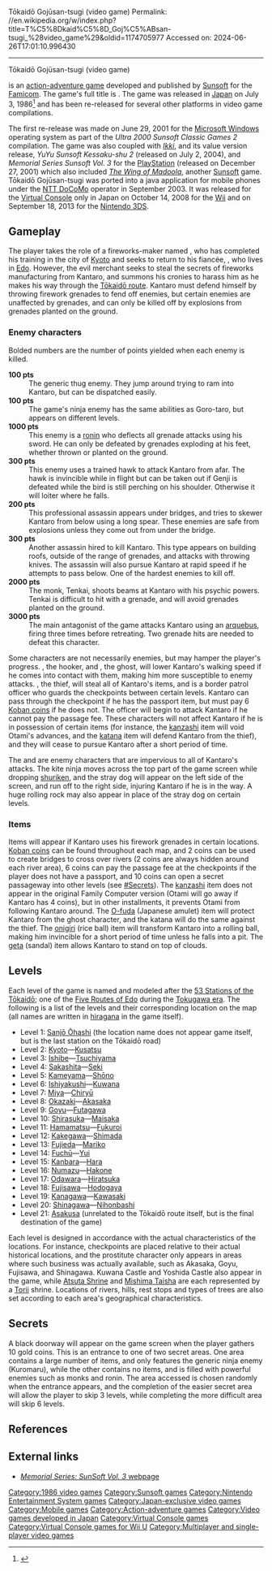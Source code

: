 Tōkaidō Gojūsan-tsugi (video game)
Permalink: //en.wikipedia.org/w/index.php?title=T%C5%8Dkaid%C5%8D_Goj%C5%ABsan-tsugi_%28video_game%29&oldid=1174705977
Accessed on: 2024-06-26T17:01:10.996430



------
Tōkaidō Gojūsan-tsugi (video game)
{{More citations needed|date=September 2023}}
{{Infobox video game
| title = Tōkaidō Gojūsan-tsugi
| image = Tokaido gojusan-tsugi boxart.png
| caption = Japanese box art
| developer = [[Sunsoft]]
| publisher = [[Sunsoft]]
| released = {{vgrelease|JP|July 3, 1986}}
| genre = [[Action game]]
| modes = [[Single-player video game|Single-player]], [[Multiplayer video game|multiplayer]]
| platforms = [[Famicom]]
}}

{{nihongo|'''''Tōkaidō Gojūsan-tsugi'''''|東海道五十三次|53 Stations of the Tōkaidō}} is an [[action-adventure game]] developed and published by [[Sunsoft]] for the [[Famicom]]. The game's full title is {{nihongo|'''''Kanshaku tamanage Kantarō no Tōkaidō Gojūsan-tsugi'''''|かんしゃく玉投げカン太郎の東海道五十三次|Firework Thrower Kantaro's 53 Stations of the Tōkaidō}}. The game was released in [[Japan]] on July 3, 1986<ref>{{Cite web |title=VC かんしゃく玉なげカン太郎の東海道五十三次 |url=https://www.nintendo.co.jp/wii/vc/vc_kkt/vc_kkt_01.html |access-date=2023-09-03 |website=www.nintendo.co.jp}}</ref> and has been re-released for several other platforms in video game compilations.

The first re-release was made on June 29, 2001 for the [[Microsoft Windows]] operating system as part of the ''Ultra 2000 Sunsoft Classic Games 2'' compilation. The game was also coupled with ''[[Ikki (video game)|Ikki]]'', and its value version release, ''YuYu Sunsoft Kessaku-shu 2'' (released on July 2, 2004), and ''Memorial Series Sunsoft Vol. 3'' for the [[PlayStation]] (released on December 27, 2001) which also included ''[[The Wing of Madoola]]'', another [[Sunsoft]] game. Tōkaidō Gojūsan-tsugi was ported into a java application for mobile phones under the [[NTT docomo|NTT DoCoMo]] operator in September 2003. It was released for the [[Virtual Console]] only in Japan on October 14, 2008 for the [[Wii]] and on September 18, 2013 for the [[Nintendo 3DS]].

==Gameplay==
The player takes the role of a fireworks-maker named {{nihongo|Kantaro|カン太郎}}, who has completed his training in the city of [[Kyoto]] and seeks to return to his fiancée, {{nihongo|Momoko-chan|ももこちゃん}}, who lives in [[Edo]]. However, the evil merchant {{nihongo|Gonzaemon|剛左衛門}} seeks to steal the secrets of fireworks manufacturing from Kantaro, and summons his cronies to harass him as he makes his way through the [[Tōkaidō (road)|Tōkaidō route]]. Kantaro must defend himself by throwing firework grenades to fend off enemies, but certain enemies are unaffected by grenades, and can only be killed off by explosions from grenades planted on the ground.

===Enemy characters===
Bolded numbers are the number of points yielded when each enemy is killed.
;{{nihongo|Goro-taro|ゴロ太郎}} '''100 pts'''
:The generic thug enemy. They jump around trying to ram into Kantaro, but can be dispatched easily.
;{{nihongo|Kuromaru|黒丸}} '''100 pts'''
:The game's ninja enemy has the same abilities as Goro-taro, but appears on different levels.
;{{nihongo|Mikami Itto|御神一刀}} '''1000 pts''' <!-- The reading Mikami Itto for 御神一刀 is a guess; it may be wrong -->
:This enemy is a [[ronin]] who deflects all grenade attacks using his sword. He can only be defeated by grenades exploding at his feet, whether thrown or planted on the ground.
;{{nihongo|Torikai Genji|鳥飼源司}} '''300 pts'''
:This enemy uses a trained hawk to attack Kantaro from afar. The hawk is invincible while in flight but can be taken out if Genji is defeated while the bird is still perching on his shoulder.  Otherwise it will loiter where he falls.
;{{nihongo|Ryo|リョウ}} '''200 pts'''
:This professional assassin appears under bridges, and tries to skewer Kantaro from below using a long spear. These enemies are safe from explosions unless they come out from under the bridge.
;{{nihongo|Shige|シゲ}} '''300 pts'''
:Another assassin hired to kill Kantaro. This type appears on building roofs, outside of the range of grenades, and attacks with throwing knives. The assassin will also pursue Kantaro at rapid speed if he attempts to pass below. One of the hardest enemies to kill off.
;{{nihongo|Tenkai|天海}} '''2000 pts'''
:The monk, Tenkai, shoots beams at Kantaro with his psychic powers. Tenkai is difficult to hit with a grenade, and will avoid grenades planted on the ground.
;{{nihongo|Gonzaemon|剛左衛門}} '''3000 pts'''
:The main antagonist of the game attacks Kantaro using an [[arquebus]], firing three times before retreating. Two grenade hits are needed to defeat this character.

Some characters are not necessarily enemies, but may hamper the player's progress. {{nihongo|Otami|お民}}, the hooker, and {{nihongo|Oishi|お石}}, the ghost, will lower Kantaro's walking speed if he comes into contact with them, making him more susceptible to enemy attacks. {{nihongo|Santa|三太}}, the thief, will steal all of Kantaro's items, and {{nihongo|Nakayama Shusui|中山主水}} is a border patrol officer who guards the checkpoints between certain levels. Kantaro can pass through the checkpoint if he has the passport item, but must pay 6 [[Koban (coin)|Koban coins]] if he does not. The officer will begin to attack Kantaro if he cannot pay the passage fee. These characters will not affect Kantaro if he is in possession of certain items (for instance, the [[kanzashi]] item will void Otami's advances, and the [[katana]] item will defend Kantaro from the thief), and they will cease to pursue Kantaro after a short period of time.

The {{nihongo|tako ninja|凧忍者|extra=kite ninja}} and {{nihongo|norainu| 野良犬|extra=stray dog}} are enemy characters that are impervious to all of Kantaro's attacks. The kite ninja moves across the top part of the game screen while dropping [[shuriken]], and the stray dog will appear on the left side of the screen, and run off to the right side, injuring Kantaro if he is in the way. A huge rolling rock may also appear in place of the stray dog on certain levels.

===Items===
Items will appear if Kantaro uses his firework grenades in certain locations. [[Koban (coin)|Koban coins]] can be found throughout each map, and 2 coins can be used to create bridges to cross over rivers (2 coins are always hidden around each river area), 6 coins can pay the passage fee at the checkpoints if the player does not have a passport, and 10 coins can open a secret passageway into other levels (see [[#Secrets]]). The [[kanzashi]] item does not appear in the original Family Computer version (Otami will go away if Kantaro has 4 coins), but in other installments, it prevents Otami from following Kantaro around. The [[O-fuda]] (Japanese amulet) item will protect Kantaro from the ghost character, and the katana will do the same against the thief. The [[onigiri]] (rice ball) item will transform Kantaro into a rolling ball, making him invincible for a short period of time unless he falls into a pit. The [[Geta (footwear)|geta]] (sandal) item allows Kantaro to stand on top of clouds.

==Levels==
Each level of the game is named and modeled after the [[53 Stations of the Tōkaidō]]; one of the [[Edo Five Routes|Five Routes of Edo]] during the [[Edo period|Tokugawa era]]. The following is a list of the levels and their corresponding location on the map (all names are written in [[hiragana]] in the game itself).

* Level 1: [[Sanjō Ōhashi]] (the location name does not appear game itself, but is the last station on the Tōkaidō road)
* Level 2: [[Kyoto]]―[[Kusatsu-juku|Kusatsu]]
* Level 3: [[Ishibe-juku|Ishibe]]―[[Tsuchiyama-juku|Tsuchiyama]]
* Level 4: [[Sakashita-juku|Sakashita]]―[[Seki-juku (Tōkaidō)|Seki]]
* Level 5: [[Kameyama-juku|Kameyama]]―[[Shōno-juku|Shōno]]
* Level 6: [[Ishiyakushi-juku|Ishiyakushi]]―[[Kuwana-juku|Kuwana]]
* Level 7: [[Miya-juku|Miya]]―[[Chiryū-juku|Chiryū]]
* Level 8: [[Okazaki-shuku|Okazaki]]―[[Akasaka-juku (Tōkaidō)|Akasaka]]
* Level 9: [[Goyu-shuku|Goyu]]―[[Futagawa-juku|Futagawa]]
* Level 10: [[Shirasuka-juku|Shirasuka]]―[[Maisaka-juku|Maisaka]]
* Level 11: [[Hamamatsu-juku|Hamamatsu]]―[[Fukuroi-juku|Fukuroi]]
* Level 12: [[Kakegawa-juku|Kakegawa]]―[[Shimada-juku|Shimada]]
* Level 13: [[Fujieda-juku|Fujieda]]―[[Mariko-juku|Mariko]]
* Level 14: [[Fuchū-shuku|Fuchū]]―[[Yui-shuku|Yui]]
* Level 15: [[Kanbara-juku|Kanbara]]―[[Hara-juku (Tōkaidō)|Hara]]
* Level 16: [[Numazu-juku|Numazu]]―[[Hakone-juku|Hakone]]
* Level 17: [[Odawara-juku|Odawara]]―[[Hiratsuka-juku|Hiratsuka]]
* Level 18: [[Fujisawa-shuku|Fujisawa]]―[[Hodogaya-juku|Hodogaya]]
* Level 19: [[Kanagawa-juku|Kanagawa]]―[[Kawasaki-juku|Kawasaki]]
* Level 20: [[Shinagawa-juku|Shinagawa]]―[[Nihonbashi]]
* Level 21: [[Asakusa]] (unrelated to the Tōkaidō route itself, but is the final destination of the game)

Each level is designed in accordance with the actual characteristics of the locations. For instance, checkpoints are placed relative to their actual historical locations, and the prostitute character only appears in areas where such business was actually available, such as Akasaka, Goyu, Fujisawa, and Shinagawa. Kuwana Castle and Yoshida Castle also appear in the game, while [[Atsuta Shrine]] and [[Mishima Taisha]] are each represented by a [[Torii]] shrine. Locations of rivers, hills, rest stops and types of trees are also set according to each area's geographical characteristics.

==Secrets==
A black doorway will appear on the game screen when the player gathers 10 gold coins. This is an entrance to one of two secret areas. One area contains a large number of items, and only features the generic ninja enemy (Kuromaru), while the other contains no items, and is filled with powerful enemies such as monks and ronin. The area accessed is chosen randomly when the entrance appears, and the completion of the easier secret area will allow the player to skip 3 levels, while completing the more difficult area will skip 6 levels.

== References ==
{{Reflist}}

==External links==
* [http://www.sun-denshi.co.jp/soft/sms/sms03/sms3.html ''Memorial Series: SunSoft Vol. 3'' webpage]

{{Authority control}}

{{DEFAULTSORT:Tokaido Gojusan-tsugi}}
[[Category:1986 video games]]
[[Category:Sunsoft games]]
[[Category:Nintendo Entertainment System games]]
[[Category:Japan-exclusive video games]]
[[Category:Mobile games]]
[[Category:Action-adventure games]]
[[Category:Video games developed in Japan]]
[[Category:Virtual Console games]]
[[Category:Virtual Console games for Wii U]]
[[Category:Multiplayer and single-player video games]]